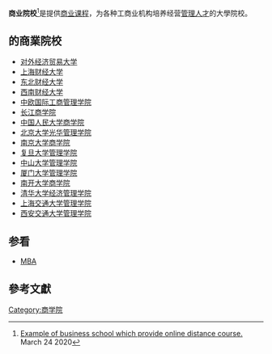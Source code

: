 '''商业院校'''<ref>[https://www.douglas.hk/ Example of business school which provide online distance course.] {{Wayback|url=https://www.douglas.hk/ |date=20200202095804 }}March 24 2020</ref>是提供[[商业课程|商业课程]]，为各种工商业机构培养经营[[管理人才|管理人才]]的大學院校。

=={{PRC}}的商業院校==
*[[对外经济贸易大学|对外经济贸易大学]]
*[[上海财经大学|上海财经大学]]
*[[东北财经大学|东北财经大学]]
*[[西南财经大学|西南财经大学]]
*[[中欧国际工商管理学院|中欧国际工商管理学院]]
*[[长江商学院|长江商学院]]
*[[中国人民大学商学院|中国人民大学商学院]]
*[[北京大学光华管理学院|北京大学光华管理学院]]
*[[南京大学商学院|南京大学商学院]]
*[[复旦大学管理学院|复旦大学管理学院]]
*[[中山大学管理学院|中山大学管理学院]]
*[[厦门大学管理学院|厦门大学管理学院]]
*[[南开大学商学院|南开大学商学院]]
*[[清华大学经济管理学院|清华大学经济管理学院]]
*[[上海交通大学管理学院|上海交通大学管理学院]]
*[[西安交通大学管理学院|西安交通大学管理学院]]

==参看==
*[[MBA|MBA]]

{{Edu-stub}}
== 參考文獻 ==
{{Reflist}}

[[Category:商学院|Category:商学院]]